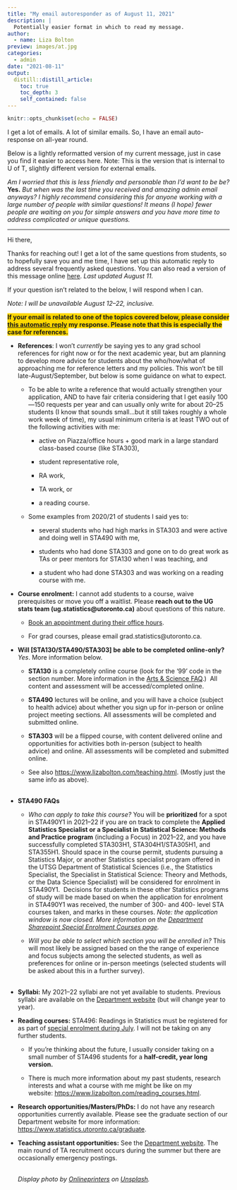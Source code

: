 ```yaml
---
title: "My email autoresponder as of August 11, 2021"
description: |
  Potentially easier format in which to read my message. 
author:
  - name: Liza Bolton
preview: images/at.jpg
categories: 
  - admin
date: "2021-08-11"
output:
  distill::distill_article:
    toc: true
    toc_depth: 3
    self_contained: false
---
```


```r
knitr::opts_chunk$set(echo = FALSE)
```

I get a lot of emails. A lot of similar emails. So, I have an email auto-response on all-year round.

Below is a lightly reformatted version of my current message, just in case you find it easier to access here. Note: This is the version that is internal to U of T, slightly different version for external emails.

*Am I worried that this is less friendly and personable than I'd want to be be?* **Yes.** *But when was the last time you received and amazing admin email anyways? I highly recommend considering this for anyone working with a large number of people with similar questions! It means (I hope) fewer people are waiting on you for simple answers and you have more time to address complicated or unique questions.*

------------------------------------------------------------------------

Hi there, 

Thanks for reaching out! I get a lot of the same questions from students, so to hopefully save you and me time, I have set up this automatic reply to address several frequently asked questions. You can also read a version of this message online [here](https://blog.lizabolton.com/posts/2021-08-11_autoresponder/ "https://blog.lizabolton.com/posts/2021-08-11_autoresponder/"). *Last updated August 11.*  

If your question isn't related to the below, I will respond when I can.

*Note: I will be unavailable August 12--22, inclusive.*

<span style="background-color: #FFD700">**If your email is related to one of the topics covered below, please consider [this automatic reply]{.ul} my response. Please note that this is especially the case for references.**</span>

-   **References**: I won't *currently* be saying yes to any grad school references for right now or for the next academic year, but am planning to develop more advice for students about the who/how/what of approaching me for reference letters and my policies. This won't be till late-August/September, but below is some guidance on what to expect.

    -   To be able to write a reference that would actually strengthen your application, AND to have fair criteria considering that I get easily 100---150 requests per year and can usually only write for about 20--25 students (I know that sounds small...but it still takes roughly a whole work week of time), my usual minimum criteria is at least TWO out of the following activities with me:

        -   active on Piazza/office hours + good mark in a large standard class-based course (like STA303),

        -   student representative role,

        -   RA work,

        -   TA work, or 

        -   a reading course.

    -   Some examples from 2020/21 of students I said yes to: 

        -   several students who had high marks in STA303 and were active and doing well in STA490 with me,

        -   students who had done STA303 and gone on to do great work as TAs or peer mentors for STA130 when I was teaching, and

        -   a student who had done STA303 and was working on a reading course with me.

-   **Course enrolment:** I cannot add students to a course, waive prerequisites or move you off a waitlist. Please **reach out to the UG stats team (ug.statistics\@utoronto.ca)** about questions of this nature.

    -   [Book an appointment during their office hours](https://outlook.office365.com/owa/calendar/DepartmentofStatisticalSciencesUndergraduate@utoronto.onmicrosoft.com/bookings/ "https://outlook.office365.com/owa/calendar/DepartmentofStatisticalSciencesUndergraduate@utoronto.onmicrosoft.com/bookings/").

    -   For grad courses, please email grad.statistics\@utoronto.ca.  **\
        **

-   **Will [STA130/STA490/STA303] be able to be completed online-only?** *Yes*. More information below.

    -   **STA130** is a completely online course (look for the '99' code in the section number. More information in the [Arts & Science FAQ](https://www.artsci.utoronto.ca/covid19-artsci-student-faqs "https://www.artsci.utoronto.ca/covid19-artsci-student-faqs").)  All content and assessment will be accessed/completed online.

    -   **STA490** lectures will be online, and you will have a choice (subject to health advice) about whether you sign up for in-person or online project meeting sections. All assessments will be completed and submitted online.

    -   **STA303** will be a flipped course, with content delivered online and opportunities for activities both in-person (subject to health advice) and online. All assessments will be completed and submitted online.

    -   See also <https://www.lizabolton.com/teaching.html>. (Mostly just the same info as above).\
        \

-   **STA490 FAQs**

    -   *Who can apply to take this course?* You will be **prioritized** for a spot in STA490Y1 in 2021--22 if you are on track to complete the **Applied Statistics Specialist or a Specialist in Statistical Science: Methods and Practice program** (including a Focus) in 2021--22, and you have successfully completed STA303H1, STA304H1/STA305H1, and STA355H1. Should space in the course permit, students pursuing a Statistics Major, or another Statistics specialist program offered in the UTSG Department of Statistical Sciences (i.e., the Statistics Specialist, the Specialist in Statistical Science: Theory and Methods, or the Data Science Specialist) will be considered for enrolment in STA490Y1.  Decisions for students in these other Statistics programs of study will be made based on when the application for enrolment in STA490Y1 was received, the number of 300- and 400- level STA courses taken, and marks in these courses. *Note: the application window is now closed. More information on the [Department Sharepoint Special Enrolment Courses page](https://utoronto.sharepoint.com/sites/ArtSci-STA/Undergrad/SitePages/Special-Enrolment-Courses--STA490Y1,-STA492H1-and-STA496H1-STA497H1.aspx "https://utoronto.sharepoint.com/sites/ArtSci-STA/Undergrad/SitePages/Special-Enrolment-Courses--STA490Y1,-STA492H1-and-STA496H1-STA497H1.aspx").*

    -   *Will you be able to select which section you will be enrolled in?* This will most likely be assigned based on the the range of experience and focus subjects among the selected students, as well as preferences for online or in-person meetings (selected students will be asked about this in a further survey).\
         \

-   **Syllabi:** My 2021--22 syllabi are not yet available to students. Previous syllabi are available on the [Department website](https://www.statistics.utoronto.ca/resources/past-courses-outlines "https://www.statistics.utoronto.ca/resources/past-courses-outlines") (but will change year to year).  

-   **Reading courses:** STA496: Readings in Statistics must be registered for as part of [special enrolment during July](https://utoronto.sharepoint.com/sites/ArtSci-STA/Undergrad/SitePages/Special-Enrolment-Courses--STA490Y1,-STA492H1-and-STA496H1-STA497H1.aspx "https://utoronto.sharepoint.com/sites/ArtSci-STA/Undergrad/SitePages/Special-Enrolment-Courses--STA490Y1,-STA492H1-and-STA496H1-STA497H1.aspx"). I will not be taking on any further students.

    -   If you're thinking about the future, I usually consider taking on a small number of STA496 students for a **half-credit, year long version.**

    -   There is much more information about my past students, research interests and what a course with me might be like on my website: <https://www.lizabolton.com/reading_courses.html>.

-   **Research opportunities/Masters/PhDs:** I do not have any research opportunities currently available. Please see the graduate section of our Department website for more information: <https://www.statistics.utoronto.ca/graduate>. 

-   **Teaching assistant opportunities:** See the [Department website](https://www.statistics.utoronto.ca/employment-opportunities/cupe-positions-unit-1 "https://www.statistics.utoronto.ca/employment-opportunities/cupe-positions-unit-1"). The main round of TA recruitment occurs during the summer but there are occasionally emergency postings. 

    \
    *Display photo by [Onlineprinters](https://unsplash.com/@onlineprinters?utm_source=unsplash&utm_medium=referral&utm_content=creditCopyText) on [Unsplash](https://unsplash.com/s/photos/email?utm_source=unsplash&utm_medium=referral&utm_content=creditCopyText).*
